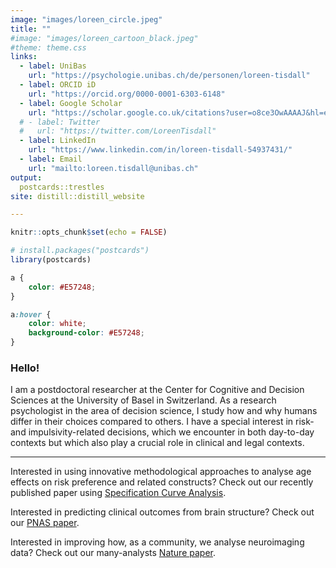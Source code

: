 ```yaml
---
image: "images/loreen_circle.jpeg"
title: ""
#image: "images/loreen_cartoon_black.jpeg"
#theme: theme.css
links:
  - label: UniBas
    url: "https://psychologie.unibas.ch/de/personen/loreen-tisdall"
  - label: ORCID iD
    url: "https://orcid.org/0000-0001-6303-6148"
  - label: Google Scholar
    url: "https://scholar.google.co.uk/citations?user=o8ce3OwAAAAJ&hl=en&oi=ao"
  # - label: Twitter
  #   url: "https://twitter.com/LoreenTisdall"
  - label: LinkedIn
    url: "https://www.linkedin.com/in/loreen-tisdall-54937431/"
  - label: Email
    url: "mailto:loreen.tisdall@unibas.ch"
output:
  postcards::trestles
site: distill::distill_website

---
```


```r
knitr::opts_chunk$set(echo = FALSE)

# install.packages("postcards")
library(postcards)
```

```css
a {
    color: #E57248;
}

a:hover {
    color: white;
    background-color: #E57248;
}
```


### Hello!

I am a postdoctoral researcher at the Center for Cognitive and Decision Sciences at the University of Basel in Switzerland. As a research psychologist in the area of decision science, I study how and why humans differ in their choices compared to others. I have a special interest in risk- and impulsivity-related decisions, which we encounter in both day-to-day contexts but which also play a crucial role in clinical and legal contexts.

---

Interested in using innovative methodological approaches to analyse age effects on risk preference and related constructs? Check out our recently published paper using [Specification Curve Analysis](https://doi.org/10.1093/geronb/gbae092).

Interested in predicting clinical outcomes from brain structure? Check out our [PNAS paper](https://www.pnas.org/doi/10.1073/pnas.2116703119).

Interested in improving how, as a community, we analyse neuroimaging data? Check out our many-analysts [Nature paper](https://www.nature.com/articles/s41586-020-2314-9).


